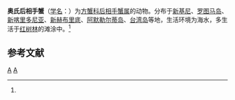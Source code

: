 {{Speciesbox
| taxon = Metasesarma aubryi
| binomial_authority = (A. Milne-Edwards, 1869)<ref name='id12039'>{{cite web| url =http://www.bioinfo.cn/db05/BjdwSpecies.php?action=view&id=12039| title =奥氏后相手蟹| work =《中国动物物种编目数据库》| publisher =中国科学院微生物研究所| author =中国科学院动物研究所| accessdate =2009-04-28| deadurl =yes| archiveurl =https://web.archive.org/web/20160305103803/http://www.bioinfo.cn/db05/BjdwSpecies.php?action=view&id=12039| archivedate =2016-03-05}}</ref>
}}

'''奥氏后相手蟹'''（[[学名|学名]]：{{lang|la|''Metasesarma aubryi''}}）为[[方蟹科|方蟹科]][[后相手蟹属|后相手蟹属]]的动物。分布于[[新基尼|新基尼]]、[[罗图马岛|罗图马岛]]、[[新喀里多尼亚|新喀里多尼亚]]、[[新赫布里底|新赫布里底]]、[[阿默勒尔蒂岛|阿默勒尔蒂岛]]、[[台湾岛|台湾岛]]等地，生活环境为海水，多生活于[[红树林|红树林]]的滩涂中。<ref name='id12039'/>

== 参考文献 ==
{{reflist}}

{{螃蟹小作品}}

{{Taxonbar}}
[[Category:_1869年描述的动物|A]]
[[Category:后相手蟹属|A]]